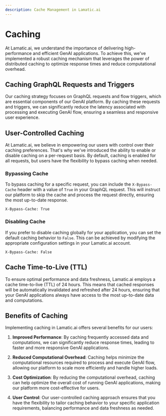 ```yaml
---
description: Cache Management in Lamatic.ai
---
```


# Caching

At Lamatic.ai, we understand the importance of delivering high-performance and efficient GenAI applications. To achieve this, we've implemented a robust caching mechanism that leverages the power of distributed caching to optimize response times and reduce computational overhead.

## Caching GraphQL Requests and Triggers

Our caching strategy focuses on GraphQL requests and flow triggers, which are essential components of our GenAI platform. By caching these requests and triggers, we can significantly reduce the latency associated with processing and executing GenAI flow, ensuring a seamless and responsive user experience.

## User-Controlled Caching

At Lamatic.ai, we believe in empowering our users with control over their caching preferences. That's why we've introduced the ability to enable or disable caching on a per-request basis. By default, caching is enabled for all requests, but users have the flexibility to bypass caching when needed.

### Bypassing Cache

To bypass caching for a specific request, you can include the `X-Bypass-Cache` header with a value of `True` in your GraphQL request. This will instruct our platform to skip the cache and process the request directly, ensuring the most up-to-date response.

```
X-Bypass-Cache: True
```

### Disabling Cache

If you prefer to disable caching globally for your application, you can set the default caching behavior to `False`. This can be achieved by modifying the appropriate configuration settings in your Lamatic.ai account.

```
X-Bypass-Cache: False
```

## Cache Time-to-Live (TTL)

To ensure optimal performance and data freshness, Lamatic.ai employs a cache time-to-live (TTL) of 24 hours. This means that cached responses will be automatically invalidated and refreshed after 24 hours, ensuring that your GenAI applications always have access to the most up-to-date data and computations.

## Benefits of Caching

Implementing caching in Lamatic.ai offers several benefits for our users:

1. **Improved Performance**: By caching frequently accessed data and computations, we can significantly reduce response times, leading to faster and more responsive GenAI applications.

2. **Reduced Computational Overhead**: Caching helps minimize the computational resources required to process and execute GenAI flow, allowing our platform to scale more efficiently and handle higher loads.

3. **Cost Optimization**: By reducing the computational overhead, caching can help optimize the overall cost of running GenAI applications, making our platform more cost-effective for users.

4. **User Control**: Our user-controlled caching approach ensures that you have the flexibility to tailor caching behavior to your specific application requirements, balancing performance and data freshness as needed.

